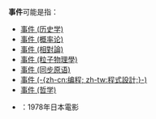 '''事件'''可能是指：
* [[历史|事件 (历史学)]]
* [[事件_(概率论)|事件 (概率论)]]
* [[事件_(相對論)|事件 (相對論)]]
* [[事件_(粒子物理學)|事件 (粒子物理學)]]
* [[事件_(同步原语)|事件 (同步原语)]]
* [[事件驱动编程|事件 (-{zh-cn:编程; zh-tw:程式設計;}-)]]
* [[事件_(哲学)|事件 (哲学)]]
* {{link-ja|事件 (大岡昇平)|事件 (大岡昇平)}}：1978年日本電影
{{disambig|S|Cat=二字消歧义}}